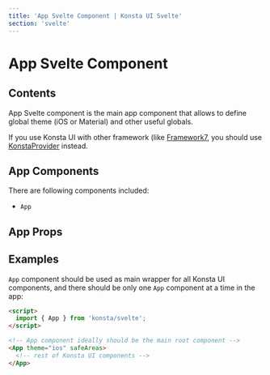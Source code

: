 ```yaml
---
title: 'App Svelte Component | Konsta UI Svelte'
section: 'svelte'
---
```



# App Svelte Component

## Contents

App Svelte component is the main app component that allows to define global theme (iOS or Material) and other useful globals.

If you use Konsta UI with other framework (like [Framework7](https://framework7.io), you should use [KonstaProvider](/svelte/konsta-provider) instead.

## App Components

There are following components included:

- `App`

## App Props

<AppProps />

## Examples

`App` component should be used as main wrapper for all Konsta UI components, and there should be only one `App` component at a time in the app:

```html
<script>
  import { App } from 'konsta/svelte';
</script>

<!-- App component ideally should be the main root component -->
<App theme="ios" safeAreas>
  <!-- rest of Konsta UI components -->
</App>
```
